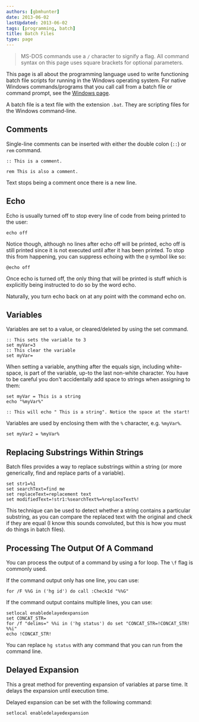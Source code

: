 ```yaml
---
authors: [gbmhunter]
date: 2013-06-02
lastUpdated: 2013-06-02
tags: [programming, batch]
title: Batch Files
type: page
---
```


> MS-DOS commands use a `/` character to signify a flag. All command syntax on this page uses square brackets for optional parameters.

This page is all about the programming language used to write functioning batch file scripts for running in the Windows operating system. For native Windows commands/programs that you call call from a batch file or command prompt, see the [Windows page](/programming/operating-systems/windows).

A batch file is a text file with the extension `.bat`. They are scripting files for the Windows command-line.

## Comments

Single-line comments can be inserted with either the double colon (`::`) or `rem` command.

```
:: This is a comment.

rem This is also a comment.
```

Text stops being a comment once there is a new line.

## Echo

Echo is usually turned off to stop every line of code from being printed to the user:

```text
echo off
```

Notice though, although no lines after echo off will be printed, echo off is still printed since it is not executed until after it has been printed. To stop this from happening, you can suppress echoing with the `@` symbol like so:

```text
@echo off
```

Once echo is turned off, the only thing that will be printed is stuff which is explicitly being instructed to do so by the word echo.

Naturally, you turn echo back on at any point with the command echo on.

## Variables

Variables are set to a value, or cleared/deleted by using the set command.

```text
:: This sets the variable to 3
set myVar=3
:: This clear the variable
set myVar=
```

<Aside type="caution">
When setting a variable, anything after the equals sign, including white-space, is part of the variable, up-to the last non-white character. You have to be careful you don't accidentally add space to strings when assigning to them:
</Aside>

```text
set myVar = This is a string
echo "%myVar%"

:: This will echo " This is a string". Notice the space at the start!
```

Variables are used by enclosing them with the `%` character, e.g. `%myVar%`.

```text
set myVar2 = %myVar%
```

## Replacing Substrings Within Strings

Batch files provides a way to replace substrings within a string (or more generically, find and replace parts of a variable).

```text
set str1=%1
set searchText=find me
set replaceText=replacement text
set modifiedText=!str1:%searchText%=%replaceText%!
```

This technique can be used to detect whether a string contains a particular substring, as you can compare the replaced text with the original and check if they are equal (I know this sounds convoluted, but this is how you must do things in batch files).

## Processing The Output Of A Command

You can process the output of a command by using a for loop. The `\f` flag is commonly used.

If the command output only has one line, you can use:

```text
for /F %%G in ('hg id') do call :CheckId "%%G"
```

If the command output contains multiple lines, you can use:

```text
setlocal enabledelayedexpansion
set CONCAT_STR=
for /f "delims=" %%i in ('hg status') do set "CONCAT_STR=!CONCAT_STR! %%i"
echo !CONCAT_STR!
```

You can replace `hg status` with any command that you can run from the command line.

## Delayed Expansion

This a great method for preventing expansion of variables at parse time. It delays the expansion until execution time.

Delayed expansion can be set with the following command:

```text
setlocal enabledelayedexpansion
```
